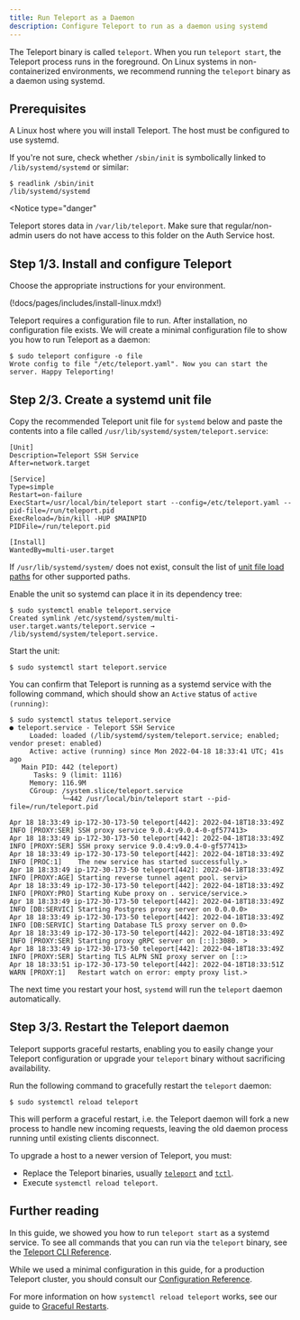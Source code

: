 ```yaml
---
title: Run Teleport as a Daemon
description: Configure Teleport to run as a daemon using systemd
---
```


The Teleport binary is called `teleport`. When you run `teleport start`, the
Teleport process runs in the foreground. On Linux systems in non-containerized
environments, we recommend running the `teleport` binary as a daemon using
systemd.

## Prerequisites

A Linux host where you will install Teleport. The host must be configured to use
systemd.

If you're not sure, check whether `/sbin/init` is symbolically linked to
`/lib/systemd/systemd` or similar:

```code
$ readlink /sbin/init
/lib/systemd/systemd
```

<Notice
  type="danger"
>

  Teleport stores data in `/var/lib/teleport`. Make sure that regular/non-admin
  users do not have access to this folder on the Auth Service host.

</Notice>

## Step 1/3. Install and configure Teleport

Choose the appropriate instructions for your environment.

(!docs/pages/includes/install-linux.mdx!)

Teleport requires a configuration file to run. After installation, no
configuration file exists. We will create a minimal configuration file to show
you how to run Teleport as a daemon:

```code
$ sudo teleport configure -o file
Wrote config to file "/etc/teleport.yaml". Now you can start the server. Happy Teleporting!
```

## Step 2/3. Create a systemd unit file

Copy the recommended Teleport unit file for `systemd` below and paste the
contents into a file called `/usr/lib/systemd/system/teleport.service`:

```systemd
[Unit]
Description=Teleport SSH Service
After=network.target

[Service]
Type=simple
Restart=on-failure
ExecStart=/usr/local/bin/teleport start --config=/etc/teleport.yaml --pid-file=/run/teleport.pid
ExecReload=/bin/kill -HUP $MAINPID
PIDFile=/run/teleport.pid

[Install]
WantedBy=multi-user.target
```

<Notice type="tip">

If `/usr/lib/systemd/system/` does not exist, consult the list of
[unit file load paths](https://www.freedesktop.org/software/systemd/man/systemd.unit.html#Unit%20File%20Load%20Path)
for other supported paths.

</Notice>

Enable the unit so systemd can place it in its dependency tree:

```code
$ sudo systemctl enable teleport.service
Created symlink /etc/systemd/system/multi-user.target.wants/teleport.service → /lib/systemd/system/teleport.service.
```

Start the unit:

```code
$ sudo systemctl start teleport.service
```

You can confirm that Teleport is running as a systemd service with the following
command, which should show an `Active` status of `active (running)`:

```code
$ sudo systemctl status teleport.service
● teleport.service - Teleport SSH Service
     Loaded: loaded (/lib/systemd/system/teleport.service; enabled; vendor preset: enabled)
     Active: active (running) since Mon 2022-04-18 18:33:41 UTC; 41s ago
   Main PID: 442 (teleport)
      Tasks: 9 (limit: 1116)
     Memory: 116.9M
     CGroup: /system.slice/teleport.service
             └─442 /usr/local/bin/teleport start --pid-file=/run/teleport.pid

Apr 18 18:33:49 ip-172-30-173-50 teleport[442]: 2022-04-18T18:33:49Z INFO [PROXY:SER] SSH proxy service 9.0.4:v9.0.4-0-gf577413>
Apr 18 18:33:49 ip-172-30-173-50 teleport[442]: 2022-04-18T18:33:49Z INFO [PROXY:SER] SSH proxy service 9.0.4:v9.0.4-0-gf577413>
Apr 18 18:33:49 ip-172-30-173-50 teleport[442]: 2022-04-18T18:33:49Z INFO [PROC:1]    The new service has started successfully.>
Apr 18 18:33:49 ip-172-30-173-50 teleport[442]: 2022-04-18T18:33:49Z INFO [PROXY:AGE] Starting reverse tunnel agent pool. servi>
Apr 18 18:33:49 ip-172-30-173-50 teleport[442]: 2022-04-18T18:33:49Z INFO [PROXY:PRO] Starting Kube proxy on . service/service.>
Apr 18 18:33:49 ip-172-30-173-50 teleport[442]: 2022-04-18T18:33:49Z INFO [DB:SERVIC] Starting Postgres proxy server on 0.0.0.0>
Apr 18 18:33:49 ip-172-30-173-50 teleport[442]: 2022-04-18T18:33:49Z INFO [DB:SERVIC] Starting Database TLS proxy server on 0.0>
Apr 18 18:33:49 ip-172-30-173-50 teleport[442]: 2022-04-18T18:33:49Z INFO [PROXY:SER] Starting proxy gRPC server on [::]:3080. >
Apr 18 18:33:49 ip-172-30-173-50 teleport[442]: 2022-04-18T18:33:49Z INFO [PROXY:SER] Starting TLS ALPN SNI proxy server on [::>
Apr 18 18:33:51 ip-172-30-173-50 teleport[442]: 2022-04-18T18:33:51Z WARN [PROXY:1]   Restart watch on error: empty proxy list.>
```

The next time you restart your host, `systemd` will run the `teleport` daemon
automatically.

## Step 3/3. Restart the Teleport daemon

Teleport supports graceful restarts, enabling you to easily change your Teleport
configuration or upgrade your `teleport` binary without sacrificing
availability.

Run the following command to gracefully restart the `teleport` daemon:

```code
$ sudo systemctl reload teleport
```

This will perform a graceful restart, i.e. the Teleport daemon will fork a new
process to handle new incoming requests, leaving the old daemon process running
until existing clients disconnect.

<Admonition title="Upgrading" type="tip">

To upgrade a host to a newer version of Teleport, you must:

- Replace the Teleport binaries, usually [`teleport`](../reference/cli.mdx#teleport)
   and [`tctl`](../reference/cli.mdx#tctl).
- Execute `systemctl reload teleport`.

</Admonition>

## Further reading

In this guide, we showed you how to run `teleport start` as a systemd service.
To see all commands that you can run via the `teleport` binary, see the
[Teleport CLI Reference](../reference/cli.mdx#teleport).

While we used a minimal configuration in this guide, for a production Teleport
cluster, you should consult our
[Configuration Reference](../reference/config.mdx).

For more information on how `systemctl reload teleport` works, see our guide to
[Graceful Restarts](./graceful-restarts.mdx).
